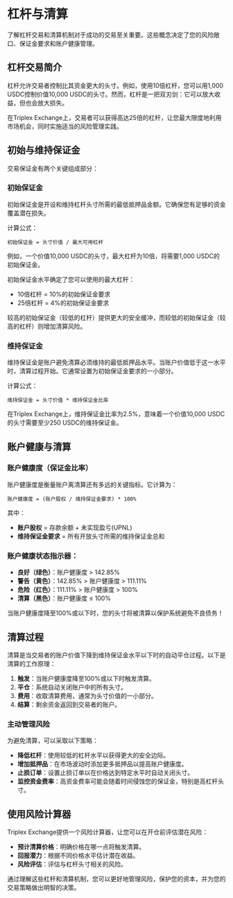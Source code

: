 # 杠杆与清算

了解杠杆交易和清算机制对于成功的交易至关重要。这些概念决定了您的风险敞口、保证金要求和账户健康管理。

## 杠杆交易简介

杠杆允许交易者控制比其资金更大的头寸。例如，使用10倍杠杆，您可以用1,000 USDC控制价值10,000 USDC的头寸。然而，杠杆是一把双刃剑：它可以放大收益，但也会放大损失。

在Triplex Exchange上，交易者可以获得高达25倍的杠杆，让您最大限度地利用市场机会，同时实施适当的风险管理实践。

## 初始与维持保证金

交易保证金有两个关键组成部分：

### 初始保证金

初始保证金是开设和维持杠杆头寸所需的最低抵押品金额。它确保您有足够的资金覆盖潜在损失。

计算公式：
```
初始保证金 = 头寸价值 / 最大可用杠杆
```

例如，一个价值10,000 USDC的头寸，最大杠杆为10倍，将需要1,000 USDC的初始保证金。

初始保证金水平确定了您可以使用的最大杠杆：
- 10倍杠杆 = 10%的初始保证金要求
- 25倍杠杆 = 4%的初始保证金要求


<Callout type="info">
较高的初始保证金（较低的杠杆）提供更大的安全缓冲，而较低的初始保证金（较高的杠杆）则增加清算风险。
</Callout>

### 维持保证金

维持保证金是账户避免清算必须维持的最低抵押品水平。当账户价值低于这一水平时，清算过程开始。它通常设置为初始保证金要求的一小部分。

计算公式：
```
维持保证金 = 头寸价值 * 维持保证金比率
```

在Triplex Exchange上，维持保证金比率为2.5%，意味着一个价值10,000 USDC的头寸需要至少250 USDC的维持保证金。

## 账户健康与清算

### 账户健康度（保证金比率）

账户健康度是衡量账户离清算还有多远的关键指标。它计算为：

```
账户健康度 = (账户股权 / 维持保证金要求) * 100%
```

其中：
- **账户股权** = 存款余额 + 未实现盈亏(UPNL)
- **维持保证金要求** = 所有开放头寸所需的维持保证金总和

### 账户健康状态指示器：

- **良好（绿色）**：账户健康度 > 142.85%
- **警告（黄色）**：142.85% > 账户健康度 > 111.11%
- **危险（红色）**：111.11% > 账户健康度 > 100%
- **清算（黑色）**：账户健康度 ≤ 100%

<Callout type="error">
当账户健康度降至100%或以下时，您的头寸将被清算以保护系统避免不良债务！
</Callout>

## 清算过程

清算是当交易者的账户价值下降到维持保证金水平以下时的自动平仓过程。以下是清算的工作原理：

1. **触发**：当账户健康度降至100%或以下时触发清算。
2. **平仓**：系统自动关闭账户中的所有头寸。
3. **费用**：收取清算费用，通常为头寸价值的一小部分。
4. **结算**：剩余资金返回到交易者的账户。

### 主动管理风险

为避免清算，可以采取以下策略：

- **降低杠杆**：使用较低的杠杆水平以获得更大的安全边际。
- **增加抵押品**：在市场波动时添加更多抵押品以提高账户健康度。
- **止损订单**：设置止损订单以在价格达到特定水平时自动关闭头寸。
- **监控资金费率**：高资金费率可能会随着时间侵蚀您的保证金，特别是高杠杆头寸。

## 使用风险计算器

Triplex Exchange提供一个风险计算器，让您可以在开仓前评估潜在风险：

- **预计清算价格**：明确价格在哪一点将触发清算。
- **回报潜力**：根据不同价格水平估计潜在收益。
- **风险评估**：评估与杠杆头寸相关的风险。

通过理解这些杠杆和清算机制，您可以更好地管理风险，保护您的资本，并为您的交易策略做出明智的决策。 